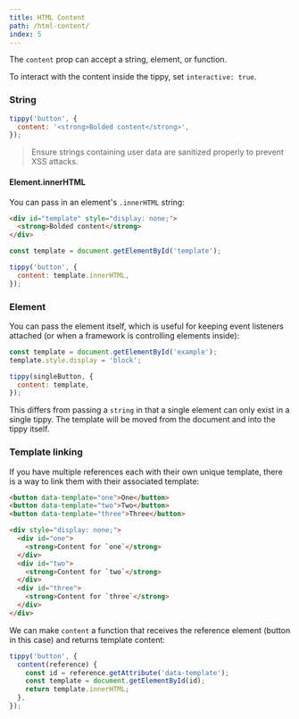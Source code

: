 ```yaml
---
title: HTML Content
path: /html-content/
index: 5
---
```


The `content` prop can accept a string, element, or function.

To interact with the content inside the tippy, set `interactive: true`.

### String

```js
tippy('button', {
  content: '<strong>Bolded content</strong>',
});
```

> Ensure strings containing user data are sanitized properly to prevent XSS
> attacks.

#### Element.innerHTML

You can pass in an element's `.innerHTML` string:

<!-- prettier-ignore -->
```html
<div id="template" style="display: none;">
  <strong>Bolded content</strong>
</div>
```

```js
const template = document.getElementById('template');

tippy('button', {
  content: template.innerHTML,
});
```

### Element

You can pass the element itself, which is useful for keeping event listeners
attached (or when a framework is controlling elements inside):

```js
const template = document.getElementById('example');
template.style.display = 'block';

tippy(singleButton, {
  content: template,
});
```

This differs from passing a `string` in that a single element can only exist in
a single tippy. The template will be moved from the document and into the tippy
itself.

### Template linking

If you have multiple references each with their own unique template, there is a
way to link them with their associated template:

```html
<button data-template="one">One</button>
<button data-template="two">Two</button>
<button data-template="three">Three</button>

<div style="display: none;">
  <div id="one">
    <strong>Content for `one`</strong>
  </div>
  <div id="two">
    <strong>Content for `two`</strong>
  </div>
  <div id="three">
    <strong>Content for `three`</strong>
  </div>
</div>
```

We can make `content` a function that receives the reference element (button in
this case) and returns template content:

```js
tippy('button', {
  content(reference) {
    const id = reference.getAttribute('data-template');
    const template = document.getElementById(id);
    return template.innerHTML;
  },
});
```
